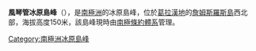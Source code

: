 '''風琴管冰原島峰'''（{{lang-en|Organpipe Nunatak}}），是[[南極洲|南極洲]]的冰原島峰，位於[[葛拉漢地|葛拉漢地]]的[[詹姆斯羅斯島|詹姆斯羅斯島]]西北部，海拔高度150米，該島峰現時由[[南極條約體系|南極條約體系]]管理。

{{coord|63|59|S|58|7|W|display=title}}

{{DEFAULTSORT:Organpipe Nunatak}}
[[Category:南極洲冰原島峰|Category:南極洲冰原島峰]]


{{JamesRossIsland-geo-stub}}